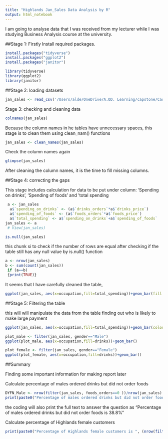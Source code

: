 ```yaml
---
title: "Highlands Jan_Sales Data Analysis by R"
output: html_notebook
---
```


I am going to analyse data that I was received from my lecturer while I was studying Business Analysis course at the university.

##Stage 1: Firstly Install required packages.
```r
install.packages("tidyverse")
install.packages("ggplot2")
install.packages("janitor")

library(tidyverse)
library(ggplot2)
library(janitor)
```

##Stage 2: loading datasets

```r
jan_sales <- read_csv('/Users/alde/OneDrive/A.OD. Learning/capstone/CaseStudy/Highlands_Sales_Jan.csv')
```

Stage 3: checking and cleaning data

```r
colnames(jan_sales)
```


Because the column names in he tables have unnecessary spaces, this stage is to clean them using clean_nam() functions

```r

jan_sales <- clean_names(jan_sales)

```

Check the column names again
```r
glimpse(jan_sales)

```

After cleaning the column names, it is the time to fill missing columns.

##Stage 4: correcting the gaps

This stage includes calculation for data to be put under column: 'Spending on drinks', 'Spending of foods' and 'total spending

```r
 a <- jan_sales
  a$`spending_on_drinks` <- (a$`drinks_orders`*a$`drinks_price`)
  a$`spending_of_foods` <- (a$`foods_orders`*a$`foods_price`)
  a$`total_spending` <- a$`spending_on_drinks`+a$`spending_of_foods`
jan_sales <- a
 # View(jan_sales)
```

```r
is.null(jan_sales)
```

this chunk si to check if the number of rows are equal after checking if the table still has any null value by is.null() function

```r
a <- nrow(jan_sales)
b <- sum(count(jan_sales))
 if (a==b)
 {print(TRUE)}
```

It seems that I have carefully cleaned the table,

```r
ggplot(jan_sales, aes(x=occupation,fill=total_spending))+geom_bar(fill = "blue", colour = "red")
```

##Stage 5: Filtering the table

this will will manipulate the data from the table finding out who is likely to make large payment

```r
ggplot(jan_sales, aes(x=occupation,fill=total_spending))+geom_bar(colour = "red")+facet_wrap(~gender)
```

```r
plot_male <- filter(jan_sales, gender=="Male")
ggplot(plot_male, aes(x=occupation,fill=drinks))+geom_bar()
```

```r
plot_female <- filter(jan_sales, gender=="Female")
ggplot(plot_female, aes(x=occupation,fill=drinks))+geom_bar()
```

##Summary

Finding some important information for making report later

Calculate percentage of males ordered drinks but did not order foods

```r
DYFN_Male <- nrow(filter(jan_sales, foods_orders==0 ))/nrow(jan_sales)
print(paste0("Percentage of males ordered drinks but did not order foods is ", DYFN_Male*100,"%"))
```

the coding will also print the full text to answer the question as "Percentage of males ordered drinks but did not order foods is 38.8%"

Calculate percentage of Highlands female customers

```r
print(paste0("Percentage of Highlands female customers is ", (nrow(filter(jan_sales,gender=="Female"))/nrow(jan_sales))*100," %"))
```



